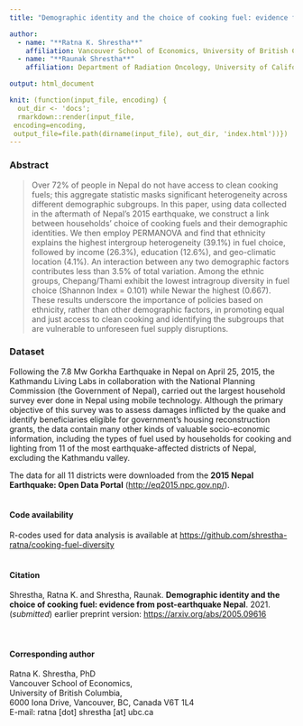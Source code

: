 ```yaml
---
title: "Demographic identity and the choice of cooking fuel: evidence from post-earthquake Nepal"

author:
  - name: "**Ratna K. Shrestha**"
    affiliation: Vancouver School of Economics, University of British Columbia
  - name: "**Raunak Shrestha**"
    affiliation: Department of Radiation Oncology, University of California San Francisco

output: html_document

knit: (function(input_file, encoding) {
  out_dir <- 'docs';
  rmarkdown::render(input_file,
 encoding=encoding,
 output_file=file.path(dirname(input_file), out_dir, 'index.html'))})
---
```


### Abstract
> Over 72% of people in Nepal do not have access to clean cooking fuels; this aggregate statistic masks significant heterogeneity across different demographic subgroups. In this paper, using data collected in the aftermath of Nepal’s 2015 earthquake, we construct a link between households’ choice of cooking fuels and their demographic identities. We then employ PERMANOVA and find that ethnicity explains the highest intergroup heterogeneity (39.1%) in fuel choice, followed by income (26.3%), education (12.6%), and geo-climatic location (4.1%). An interaction between any two demographic factors contributes less than 3.5% of total variation. Among the ethnic groups, Chepang/Thami exhibit the lowest intragroup diversity in fuel choice (Shannon Index = 0.101) while Newar the highest (0.667). These results underscore the importance of policies based on ethnicity, rather than other demographic factors, in promoting equal and just access to clean cooking and identifying the subgroups that are vulnerable to unforeseen fuel supply disruptions.

### Dataset
Following the 7.8 Mw Gorkha Earthquake in Nepal on April 25, 2015, the Kathmandu Living Labs in collaboration with the National Planning Commission (the Government of Nepal), carried out the largest household survey ever done in Nepal using mobile technology. Although the primary objective of this survey was to assess damages inflicted by the quake and identify beneficiaries eligible for government’s housing reconstruction grants, the data contain many other kinds of valuable socio-economic information, including the types of fuel used by households for cooking and lighting from 11 of the most earthquake-affected districts of Nepal, excluding the Kathmandu valley. 

The data for all 11 districts were downloaded from the **2015 Nepal Earthquake: Open Data Portal** (<http://eq2015.npc.gov.np/>). 
<br/><br/>

#### Code availability
R-codes used for data analysis is available at [https://github.com/shrestha-ratna/cooking-fuel-diversity](https://github.com/shrestha-ratna/cooking-fuel-diversity)
<br/><br/>

#### Citation
Shrestha, Ratna K. and Shrestha, Raunak. **Demographic identity and the choice of cooking fuel: evidence from post-earthquake Nepal**. 2021. (*submitted*) earlier preprint version: [https://arxiv.org/abs/2005.09616](https://arxiv.org/abs/2005.09616) <br/>
<br/><br/>

#### Corresponding author
Ratna K. Shrestha, PhD <br/>
Vancouver School of Economics, <br/>
University of British Columbia, <br/>
6000 Iona Drive, Vancouver, BC, Canada V6T 1L4 <br/>
E-mail: ratna [dot] shrestha [at] ubc.ca<br/>

